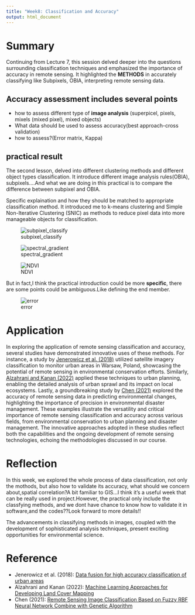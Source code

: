 ```yaml
---
title: "Week8: Classification and Accuracy"
output: html_document
---
```



# Summary
Continuing from Lecture 7, this session delved deeper into the questions surrounding classification techniques and emphasized the importance of accuracy in remote sensing. It highlighted the **METHODS** in accurately classifying like Subpixels, OBIA, interpreting remote sensing data.

## Accuracy assessment includes several points
- how to assess different type of **image analysis** (superpicel, pixels, mixels (mixed pixel), mixed objects)
- What data should be used to assess accuracy(best approach-cross validation)
- how to assess?(Error matrix, Kappa)


## practical result
  The second lesson, delved into different clustering methods and different object types classification. It introduce different image analysis rules(OBIA), subpixels....And what we are doing in this practical is to compare the difference between subpixel and OBIA.
  
  Specific explaination and how they should be matched to appropriate classification method. It introduced me to k-means clustering and Simple Non-Iterative Clustering (SNIC) as methods to reduce pixel data into more manageable objects for classification.
  
![subpixel_classify](output/week7/subpixel_classify.png)  

![spectral_gradient](output/week7/spectral_gradient.png) 

![NDVI](output/week7/NDVI.png) 

  
  
  But in fact,I think the practical introduction could be more **specific**, there are some points could be ambiguous.Like defining the end member.
  
![error](output/week7/error.png)



# Application

  In exploring the application of remote sensing classification and accuracy, several studies have demonstrated innovative uses of these methods. For instance, a study by [Jenerowicz et al. (2018)](https://dx.doi.org/10.1117/12.2325809) utilized satellite imagery classification to monitor urban areas in Warsaw, Poland, showcasing the potential of remote sensing in environmental conservation efforts. Similarly, [Alzahrani and Kanan (2022)](https://dx.doi.org/10.1155/2022/5190193) applied these techniques to urban planning, enabling the detailed analysis of urban sprawl and its impact on local ecosystems. Lastly, a groundbreaking study by [Chen (2021)](https://dx.doi.org/10.1145/3510858.3511007) explored the accuracy of remote sensing data in predicting environmental changes, highlighting the importance of precision in environmental disaster management. These examples illustrate the versatility and critical importance of remote sensing classification and accuracy across various fields, from environmental conservation to urban planning and disaster management. The innovative approaches adopted in these studies reflect both the capabilities and the ongoing development of remote sensing technologies, echoing the methodologies discussed in our course.


# Reflection

In this week, we explored the whole process of data classification, not only the mothods, but also how to validate its accuracy, what should we concern about,spatial correlation?A bit familiar to GIS...I think it's a useful week that can be really used in project.However, the practical only include the classfying methods, and we dont have chance to know how to validate it in software,and the codes??Look forward to more details!!

The advancements in classifying methods in images, coupled with the development of sophisticated analysis techniques, present exciting opportunities for environmental science.

# Reference


-   Jenerowicz et al. (2018): [Data fusion for high accuracy classification of urban areas](https://dx.doi.org/10.1117/12.2325809)
-   Alzahrani and Kanan (2022): [Machine Learning Approaches for Developing Land Cover Mapping](https://dx.doi.org/10.1155/2022/5190193)
-   Chen (2021): [Remote Sensing Image Classification Based on Fuzzy RBF Neural Network Combine with Genetic Algorithm](https://dx.doi.org/10.1145/3510858.3511007)